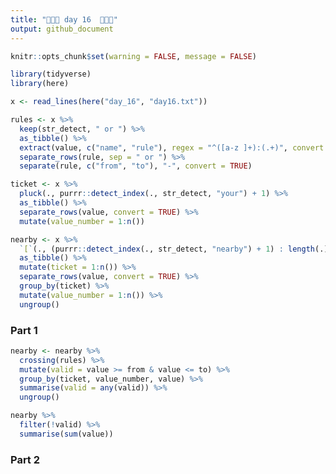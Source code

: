 ```yaml
---
title: "🎄🎄🎄 day 16  🎄🎄🎄"
output: github_document
---
```

```r
knitr::opts_chunk$set(warning = FALSE, message = FALSE)
```

```r
library(tidyverse)
library(here)
```

```r
x <- read_lines(here("day_16", "day16.txt"))

rules <- x %>%
  keep(str_detect, " or ") %>% 
  as_tibble() %>% 
  extract(value, c("name", "rule"), regex = "^([a-z ]+):(.+)", convert = TRUE) %>% 
  separate_rows(rule, sep = " or ") %>% 
  separate(rule, c("from", "to"), "-", convert = TRUE)

ticket <- x %>% 
  pluck(., purrr::detect_index(., str_detect, "your") + 1) %>% 
  as_tibble() %>% 
  separate_rows(value, convert = TRUE) %>% 
  mutate(value_number = 1:n())

nearby <- x %>% 
  `[`(., (purrr::detect_index(., str_detect, "nearby") + 1) : length(.)) %>%
  as_tibble() %>% 
  mutate(ticket = 1:n()) %>%
  separate_rows(value, convert = TRUE) %>% 
  group_by(ticket) %>% 
  mutate(value_number = 1:n()) %>% 
  ungroup()
```

### Part 1

```r
nearby <- nearby %>% 
  crossing(rules) %>% 
  mutate(valid = value >= from & value <= to) %>% 
  group_by(ticket, value_number, value) %>% 
  summarise(valid = any(valid)) %>% 
  ungroup()

nearby %>% 
  filter(!valid) %>% 
  summarise(sum(value))
```

### Part 2
```r

```




